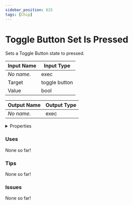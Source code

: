 ```yaml
---
sidebar_position: 615
tags: [Chip]
---
```


# Toggle Button Set Is Pressed

Sets a Toggle Button state to pressed.



| Input Name | Input Type |
|-----------|-----------|
| *No name.* | exec |
| Target | toggle button |
| Value | bool |

| Output Name | Output Type |
|-----------|-----------|
| *No name.* | exec |


<details>
  <summary>Properties</summary>
  <div>
    <div>
    <table>
      <thead>
        <tr>
          <th>Is beta required?</th>
          <th>❌</th>
        </tr>
        <tr>
          <th>Is this chip a trolling risk?</th>
          <th>❌</th>
        </tr>
        <tr>
          <th>Chip UUPD</th>
          <th>fdfb3857-3d13-4d66-9a05-f88586e9f821</th>
        </tr>
      </thead>
    </table>
    </div>
  </div>
</details>

### Uses

None so far!

### Tips

None so far!

### Issues

None so far!